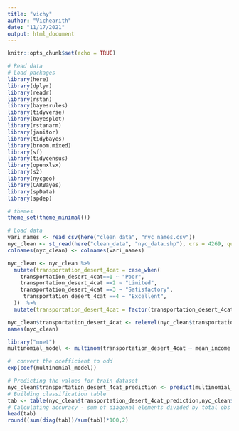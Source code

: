 ```yaml
---
title: "vichy"
author: "Vichearith"
date: "11/17/2021"
output: html_document
---
```


```r
knitr::opts_chunk$set(echo = TRUE)
```

```r
# Read data
# Load packages
library(here)
library(dplyr)
library(readr)
library(rstan)
library(bayesrules)
library(tidyverse)
library(bayesplot)
library(rstanarm)
library(janitor)
library(tidybayes)
library(broom.mixed)
library(sf)
library(tidycensus)
library(openxlsx)
library(s2)
library(nycgeo)
library(CARBayes)
library(spData) 
library(spdep)

# themes
theme_set(theme_minimal())

```

```r
# Load data
vari_names <- read_csv(here("clean_data", "nyc_names.csv"))
nyc_clean <- st_read(here("clean_data", "nyc_data.shp"), crs = 4269, quiet=T) 
colnames(nyc_clean) <- colnames(vari_names)

```



```r
nyc_clean <- nyc_clean %>%
  mutate(transportation_desert_4cat = case_when(
    transportation_desert_4cat==1 ~ "Poor",
    transportation_desert_4cat ==2 ~ "Limited",
    transportation_desert_4cat ==3 ~ "Satisfactory",
     transportation_desert_4cat ==4 ~ "Excellent",
  ))  %>%
  mutate(transportation_desert_4cat = factor(transportation_desert_4cat, levels=c("Poor", "Limited", "Satisfactory", "Excellent")))

nyc_clean$transportation_desert_4cat <- relevel(nyc_clean$transportation_desert_4cat, ref = 'Poor')
names(nyc_clean)

```

```r
library("nnet")
multinomial_model <- multinom(transportation_desert_4cat ~ mean_income + mean_rent + unemployment_count + school_count + store_count + bus_count + eviction_count + uninsured_count + white_count+ black_count+ latinx_count + asian_count, data = nyc_clean )

#  convert the ocefficient to odd
exp(coef(multinomial_model))


```
```r
# Predicting the values for train dataset
nyc_clean$transportation_desert_4cat_prediction <- predict(multinomial_model, newdata = nyc_clean, "class")
# Building classification table
tab <- table(nyc_clean$transportation_desert_4cat_prediction,nyc_clean$transportation_desert_4cat)
# Calculating accuracy - sum of diagonal elements divided by total obs
head(tab)
round((sum(diag(tab))/sum(tab))*100,2)
```

